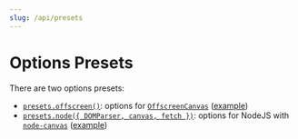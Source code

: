 ```yaml
---
slug: /api/presets
---
```



# Options Presets

There are two options presets:

- [`presets.offscreen()`](/api/namespaces/presets#offscreen): options for [`OffscreenCanvas`](https://developer.mozilla.org/en-US/docs/Web/API/OffscreenCanvas) ([example](/examples/offscreen))
- [`presets.node({ DOMParser, canvas, fetch })`](/api/namespaces/presets#node): options for NodeJS with [`node-canvas`](https://github.com/Automattic/node-canvas) ([example](/examples/nodejs))
